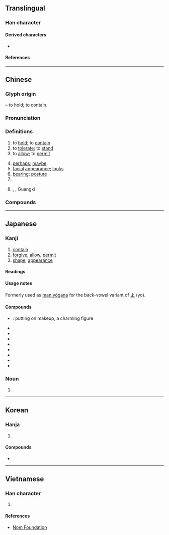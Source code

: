 {{character info/new}}
==Translingual==
{{stroke order|strokes=10}}

===Han character===
{{Han char|rn=40|rad=宀|as=07|sn=10|four=30608|canj=JCOR|ids=⿱宀谷}}

====Derived characters====
* {{l|mul|[[傛]], [[𠹍]], [[塎]], [[嫆]], [[嵱]], [[愹]], [[搈]], [[溶]], [[𬁎]], [[𬲄]], [[榕]], [[𣯔]], [[熔]], [[瑢]], [[𪿮]], [[穃]], [[𫃻]], [[𦗋]], [[𬠣]], [[褣]], [[𫍇]], [[䡥]], [[鎔]]([[镕]]), [[鰫]]([[𫚦]]), [[彮]], [[𣤄]], [[㼸]], [[𪃾]], [[𫶎]], [[蓉]], [[䈶]], [[𣘏]], [[㮤]]}}

====References====
{{Han ref|kx=0287.030|dkj=07172|dj=0567.030|hdz=20933.170|uh=5BB9}}

----

==Chinese==
{{zh-forms|alt=㝐,*頌-“looks”}}

===Glyph origin===
{{Han etym}}
{{Han compound|宀|公|ls=psc|c1=s|c2=p}} – to hold; to contain.

===Pronunciation===
{{zh-pron
|m=róng
|m-s=
|c=jung4
|c-t=
|g=
|h=pfs=yùng
|j=
|md=ṳ̀ng
|mn=iông
|mn-t=iong5
|w=3hhion
|x=
|mc=y
|oc=y
|ma=y
|cat=v,adv,n,pn
}}

===Definitions===
{{zh-hanzi}}

# to [[hold]]; to [[contain]]
# to [[tolerate]]; to [[stand]]
# to [[allow]]; to [[permit]]
#: {{zh-x|請 容 我 說 兩 句|Please allow me to say something}}
# [[perhaps]]; [[maybe]]
# [[facial]] [[appearance]]; [[look]]s
# [[bearing]]; [[posture]]
# {{surname|zh}}
# {{zh-div|縣}} {{w|Rong County, Guangxi|Rong County}}, {{w|Yulin, Guangxi|Yulin}}, Guangxi

===Compounds===
{{zh-der|美容|面容|形容|容允|容貌|內容|市容|笑容|不容|不容人|不容分說|不容情|不容易|不容物|不容置喙|不容置疑|不相容|不輕容易|九畹遺容|以容取人|依阿取容|修容|倉容|倦容|偷合取容|偷合苟容|僅容旋馬|儀容|優容|先容|公路容量|兼容並蓄|兼容并包|冶容|冶容誨淫|刻不容緩|動容|包容|取容|吐舊容新|和容悅色|咕容|喜容|回容|國容|大度包容|天地不容|天容|天理不容|天理難容|太容|失容|夸容|好不容易|好容易|婉容|婦容|媮合苟容|家道從容|容不下|容乞|容俟|容儀|容光|容光煥發|容冶|容刀|容受|容器|容容|容忍|容恕|容悅|容情|容態|容成|容或|容敘|容日|容易|容止|容留|容積|容積率|容範|容納|容膝|容臭|容與|容色|容華|容表|容裔|容觀|容許|容讓|容質|容足地|容身|容身之地|容身之所|容車|容輝|容量|容長臉|容閎|容隱|容順|容頭過身|容顏|容飾|容齋隨筆|寬容|尊容|小針美容|幸為先容|廠容|形容句|形容枯槁|形容盡致|形容詞|從容|從容不迫|從容就義|從容自在|從容自若|從從容容|御容|德容兩全|德容兼備|德容言功|德言容功|悛容|情理難容|愁容|慍容|慕容|戚容|持祿取容|換容|收容|收容所|改容|改容加飾|整容|整容術|整衣斂容|斂容|斂衽正容|昌容|易容|曲媚取容|月貌花容|有容乃大|標容|毀容|水火不容|求容取媚|汽車美容|涵容|淚容|滿面愁容|滿面笑容|潘安容儀|無以自容|無地自容|無容|無所不容|熱容量|玉容|玉貌花容|理容|理容院|理所不容|病容|直道不容|相容|相容產品|相容網路|睟容|神理不容|視端容寂|積不相容|笑容可掬|笑容滿面|細不容髮|縱容|罪不容誅|美容師|美容術|美容院|美容體操|義不取容|義不容辭|聲容|聲容宛在|舂容|舉止形容|花容|花容失色|花容月貌|花容玉貌|苟合取容|苟容|苟容曲從|行不苟容|記憶容量|誼不容辭|諂諛取容|談何容易|變容|變色易容|豐容靚飾|貪位取容|跑道容量|車容|軍容|道路容量|遺容|鄒容|鈞容直|間不容息|間不容髮|阿諛取容|阿順取容|陣容|雍容|雍容文雅|雍容爾雅|雍容華貴|雍容閒雅|雍容雅步|難容|電容|電容器|非同容易|面不改容|面帶憂容|革容|音容|音容如在|音容宛在|音容淒斷|音容笑貌|體內美容|齠容|容城|華容|容美|比熱容|熱容}}

{{zh-cat|Intermediate}}

----

==Japanese==

===Kanji===
{{ja-kanji|grade=5|rs=宀07}}

# [[contain]]
# [[forgive]], [[allow]], [[permit]]
# [[shape]], [[appearance]]

====Readings====
{{ja-readings
|goon=ゆう
|kanon=よう
|kun=い-れる, ゆる-す, かたち
|nanori=かた, ひろ, まさ, のり
}}

====Usage notes====
Formerly used as [[man'yōgana]] for the back-vowel variant {{m|ja|甲類|tr=kōrui}} of [[よ]] (yo).

====Compounds====
{{der-top|Compounds}}
* {{ja-r|冶容|やよう}}: putting on makeup, a charming figure
* {{ja-r|容量|ようりょう}}
* {{ja-r|容易|ようい}}
* {{ja-r|容器|ようき}}
* {{ja-r|容赦|ようしゃ}}
* {{ja-r|容認|ようにん}}
* {{ja-r|寛容|かんよう}}
* {{ja-r|受容|じゅよう}}
* {{ja-r|許容|きょよう}}
{{der-bottom}}

===Noun===
{{ja-noun|かたち}}

# {{alternative form of|ja|形}}

----

==Korean==

===Hanja===
{{ko-hanja|얼굴|용}}

# {{rfdef|ko|sort=宀07}}

====Compounds====
* {{ko-l|용모|容貌}}

----

==Vietnamese==

===Han character===
{{vi-hantu|rs=宀07|[[dung]], [[dong]], [[dông]], [[gióng]], [[giông]], [[ròng]], [[rông]], [[rung]]}}

# {{rfdef|vi|sort=宀07}}

====References====
* [http://nomfoundation.org/common/nom_details.php?codepoint=5BB9 Nom Foundation]